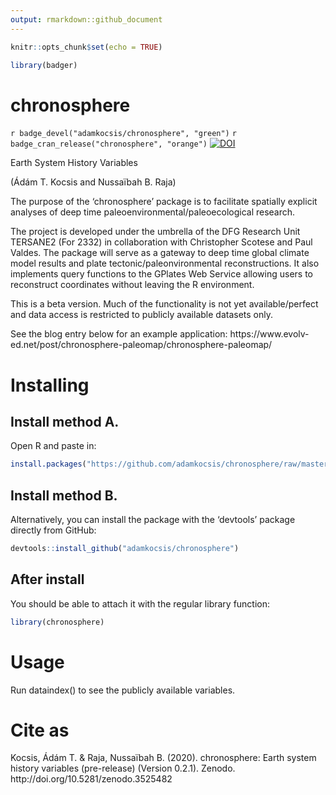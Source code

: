 ```yaml
---
output: rmarkdown::github_document
---
```


```r
knitr::opts_chunk$set(echo = TRUE)

library(badger)
```

# chronosphere 
`r badge_devel("adamkocsis/chronosphere", "green")`
`r badge_cran_release("chronosphere", "orange")` [![DOI](https://zenodo.org/badge/DOI/10.5281/zenodo.3530703.svg)](https://doi.org/10.5281/zenodo.3530703)

Earth System History Variables

(Ádám T. Kocsis and Nussaïbah B. Raja)

The purpose of the 'chronosphere' package is to facilitate spatially explicit analyses of deep time paleoenvironmental/paleoecological research. 

The project is developed under the umbrella of the DFG Research Unit TERSANE2 (For 2332) in collaboration with Christopher Scotese and Paul Valdes. The package will serve as a gateway to deep time global climate model results and plate tectonic/paleonvironmental reconstructions. It also implements query functions to the GPlates Web Service allowing users to reconstruct coordinates without leaving the R environment. 

This is a beta version. Much of the functionality is not yet available/perfect and data access is restricted to publicly available datasets only. 

See the blog entry below for an example application:
https://www.evolv-ed.net/post/chronosphere-paleomap/chronosphere-paleomap/

# Installing

## Install method A.

Open R and paste in: 
```r
install.packages("https://github.com/adamkocsis/chronosphere/raw/master/_archive/source/chronosphere_0.2.1-58.tar.gz", repos=NULL, type="source")
```

## Install method B. 

Alternatively, you can install the package with the 'devtools' package directly from GitHub:
```r
devtools::install_github("adamkocsis/chronosphere")
```

## After install
You should be able to attach it with the regular library function:
```r
library(chronosphere)
```

# Usage

Run dataindex() to see the publicly available variables. 

# Cite as
Kocsis, Ádám T. & Raja, Nussaïbah B. (2020). chronosphere: Earth system history variables (pre-release) (Version 0.2.1). Zenodo. http://doi.org/10.5281/zenodo.3525482

